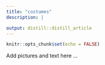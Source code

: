 ```yaml
---
title: "costumes"
description: |

output: distill::distill_article
---
```


```r
knitr::opts_chunk$set(echo = FALSE)
```

Add pictures and text here ...




